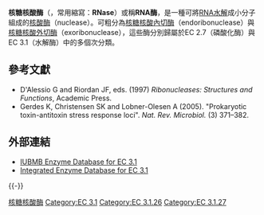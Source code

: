 '''核糖核酸酶'''（{{lang-en|'''ribonuclease'''}}，常用縮寫：'''RNase'''）或稱'''RNA酶'''，是一種可將[[RNA|RNA]][[水解|水解]]成小分子組成的[[核酸酶|核酸酶]]（nuclease）。可粗分為[[核糖核酸內切酶|核糖核酸內切酶]]（endoribonuclease）與[[核糖核酸外切酶|核糖核酸外切酶]]（exoribonuclease），這些酶分別歸屬於EC 2.7（磷酸化酶）與EC 3.1（水解酶）中的多個次分類。

==參考文獻==
{{Refbegin}}
* D'Alessio G and Riordan JF, eds. (1997) ''Ribonucleases: Structures and Functions'', Academic Press.
* Gerdes K, Christensen SK and Lobner-Olesen A (2005). "Prokaryotic toxin-antitoxin stress response loci". ''Nat. Rev. Microbiol.'' (3)  371–382.
{{refend}}

==外部連結==
*[http://www.chem.qmul.ac.uk/iubmb/enzyme/EC3/1/ IUBMB Enzyme Database for EC 3.1] {{Wayback|url=http://www.chem.qmul.ac.uk/iubmb/enzyme/EC3/1/ |date=20160303192514 }}
*[http://www.ebi.ac.uk/intenz/query?cmd=SearchEC&ec=3.1 Integrated Enzyme Database for EC 3.1] {{Wayback|url=http://www.ebi.ac.uk/intenz/query?cmd=SearchEC&ec=3.1 |date=20200416141547 }}

{{-}}
{{Nucleases}}

[[Category:核糖核酸酶|]]
[[Category:EC_3.1|Category:EC 3.1]]
[[Category:EC_3.1.26|Category:EC 3.1.26]]
[[Category:EC_3.1.27|Category:EC 3.1.27]]